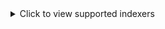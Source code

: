 <details>
  <summary>Click to view supported indexers</summary>

- AcidLounge
- Aither
- AlphaRatio
- AnimeBytes
- Anthelion
- BeyondHD
- Bit-HDTV
- BitSexy
- BroadcasTheNet
- BTFiles
- Cathode-Ray Tube
- DanishBytes
- DigitalCore
- DocsPedia.world
- Empornium
- Enthralled
- FileList
- Funfile
- Fuzer
- GazelleGames
- HD-Space
- HD-Torrents
- HDBits
- Hebits
- Huno
- iAnon
- ImmortalSeed
- IPTorrents
- Locadora
- LST
- Milkie
- MoreThanTV
- MyAnonamouse
- nCore
- Nebulance
- Norbits
- Orpheus
- PassThePopcorn
- Piratethenet
- PixelHD
- PolishSource
- PolishTracker
- PornBay
- PreToMe
- PTFiles
- PussyTorrents
- Redacted
- RetroFlix
- RevolutionTT
- Romanian Metal Torrents
- SceneHD
- SkipTheCommericals
- SkipTheTrailers
- SpeedApp
- SubsPlease
- SuperBits
- TheDarkCommunity
- Tokyo Toshokan
- TorrentBytes
- TorrentDay
- TorrentLeech
- TorrentNetwork
- TorrentSeeds
- TorrentSyndikat
- TranceTraffic
- UHDBits
- xSpeeds

along with the **Generic RSS** and **Generic Torznab/Newznab** integration.

</details>
